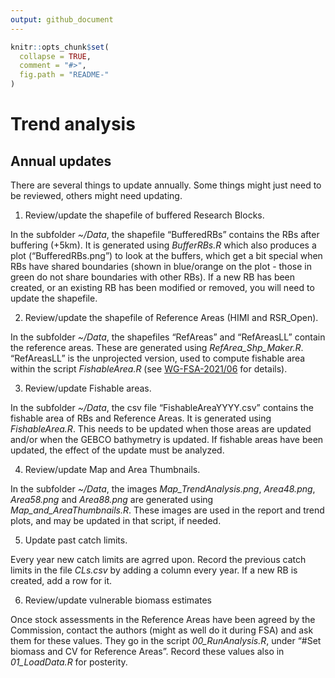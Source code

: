 ```yaml
---
output: github_document
---
```


<!-- README.md is generated from README.Rmd. Please edit the .Rmd file then knit it -->

```r
knitr::opts_chunk$set(
  collapse = TRUE,
  comment = "#>",
  fig.path = "README-"
)
```

# Trend analysis

## Annual updates

There are several things to update annually. Some things might just need to be reviewed, others might need updating.

1. Review/update the shapefile of buffered Research Blocks.

In the subfolder *~/Data*, the shapefile "BufferedRBs" contains the RBs after buffering (+5km). It is generated using *BufferRBs.R* which also produces a plot ("BufferedRBs.png") to look at the buffers, which get a bit special when RBs have shared boundaries (shown in blue/orange on the plot - those in green do not share boundaries with other RBs). If a new RB has been created, or an existing RB has been modified or removed, you will need to update the shapefile.

2. Review/update the shapefile of Reference Areas (HIMI and RSR_Open).

In the subfolder *~/Data*, the shapefiles "RefAreas" and "RefAreasLL" contain the reference areas. These are generated using *RefArea_Shp_Maker.R*. "RefAreasLL" is the unprojected version, used to compute fishable area within the script *FishableArea.R* (see [WG-FSA-2021/06](https://www.ccamlr.org/en/wg-fsa-2021/06) for details).

3. Review/update Fishable areas. 

In the subfolder *~/Data*, the csv file "FishableAreaYYYY.csv" contains the fishable area of RBs and Reference Areas. It is generated using *FishableArea.R*. This needs to be updated when those areas are updated and/or when the GEBCO bathymetry is updated. If fishable areas have been updated, the effect of the update must be analyzed.

4. Review/update Map and Area Thumbnails. 

In the subfolder *~/Data*, the images *Map_TrendAnalysis.png*, *Area48.png*, *Area58.png* and *Area88.png* are generated using *Map_and_AreaThumbnails.R*. These images are used in the report and trend plots, and may be updated in that script, if needed.

5. Update past catch limits.

Every year new catch limits are agrred upon. Record the previous catch limits in the file *CLs.csv* by adding a column every year. If a new RB is created, add a row for it.

6. Review/update vulnerable biomass estimates

Once stock assessments in the Reference Areas have been agreed by the Commission, contact the authors (might as well do it during FSA) and ask them for these values. They go in the script *00_RunAnalysis.R*, under "#Set biomass and CV for Reference Areas". Record these values also in *01_LoadData.R* for posterity.
